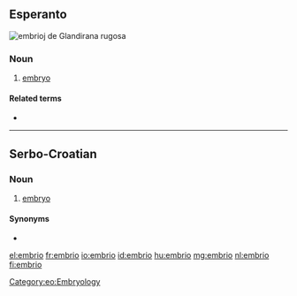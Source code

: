 ==Esperanto==
[[Image:Wrinkledfrog embryos.jpg|thumb|embrioj de ''Glandirana rugosa'']]
{{wikipedia|lang=eo}}

===Noun===
{{eo-noun}}
# [[embryo]]

====Related terms====
* {{l|eo|embriologio|gloss=[[embryology]]}}

[[Category:eo:Embryology]]
----

==Serbo-Croatian==

===Noun===
{{sh-noun|g=m|r|ембрио}}

# [[embryo]]

====Synonyms====
* {{l|sh|embrion}}

[[el:embrio]]
[[fr:embrio]]
[[io:embrio]]
[[id:embrio]]
[[hu:embrio]]
[[mg:embrio]]
[[nl:embrio]]
[[fi:embrio]]